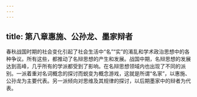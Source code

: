 ```yaml
---
---
---
```

title: 第八章惠施、公孙龙、墨家辩者
---



春秋战国时期的社会变化引起了社会生活中“名”“实”的淆乱和学术政治思想中的各种争议。所有这些，都推动了名辩思想的产生和发展。战国中期，名辩思想的发展达到高峰，几乎所有的学派都受到了影响。在名辩思想领域内也出现了不同的派别。一派着重对名词概念的探讨而蜕变为概念游戏，这就是所谓“名家”，以惠施、公孙龙为主要代表。另一派倾向对思维及其规律的探讨，以后期墨家中的辩者为代表。